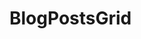 
<Meta title="BlogPostsGrid" component={BlogPostsGrid} />

# BlogPostsGrid

<Canvas>
  <Story name="Basic">
    <BlogPostsGrid>
      <BlogPostsGrid.Item
        slug="/blog/demo-post-6"
        name="Заголовок статьи 6"
        description="Съешь же ещё этих мягких французских булок, да выпей чаю. Съешь же ещё этих мягких французских булок, да выпей чаю. Съешь же ещё этих мягких французских булок, да выпей чаю. Съешь же ещё этих мягких французских булок, да выпей чаю. Съешь же ещё этих мягких французских булок, да выпей чаю"
        image={{ src: 'https://dummyimage.com/1920x1080/2b2b2b/fff.png&text=+' }}
        publishDate="04.10.2020"
        timeToRead={12}
      />
      <BlogPostsGrid.Item
        slug="/blog/demo-post-5"
        name="Заголовок статьи 5"
        description="Съешь же ещё этих мягких французских булок, да выпей чаю. Съешь же ещё этих мягких французских булок, да выпей чаю"
        image={{ src: 'https://dummyimage.com/1920x1080/2b2b2b/fff.png&text=+' }}
        publishDate="02.10.2020"
        timeToRead={8}
      />
      <BlogPostsGrid.Item
        slug="/blog/demo-post-4"
        name="Заголовок статьи 4"
        description="Съешь же ещё этих мягких французских булок, да выпей чаю. Съешь же ещё этих мягких французских булок, да выпей чаю. Съешь же ещё этих мягких французских булок, да выпей чаю. Съешь же ещё этих мягких французских булок, да выпей чаю. Съешь же ещё этих мягких французских булок, да выпей чаю. Съешь же ещё этих мягких французских булок, да выпей чаю. Съешь же ещё этих мягких французских булок, да выпей чаю. Съешь же ещё этих мягких французских булок, да выпей чаю. Съешь же ещё этих мягких французских булок, да выпей чаю."
        image={{ src: 'https://dummyimage.com/1920x1080/2b2b2b/fff.png&text=+' }}
        publishDate="28.09.2020"
        timeToRead={4}
      />
      <BlogPostsGrid.Item
        slug="/blog/demo-post-3"
        name="Заголовок статьи 3"
        description="Съешь же ещё этих мягких французских булок, да выпей чаю. Съешь же ещё этих мягких французских булок, да выпей чаю. Съешь же ещё этих мягких французских булок, да выпей чаю. Съешь же ещё этих мягких французских булок, да выпей чаю. Съешь же ещё этих мягких французских булок, да выпей чаю. Съешь же ещё этих мягких французских булок, да выпей чаю. Съешь же ещё этих мягких французских булок, да выпей чаю."
        image={{ src: 'https://dummyimage.com/1920x1080/2b2b2b/fff.png&text=+' }}
        publishDate="16.09.2020"
        timeToRead={10}
      />
      <BlogPostsGrid.Item
        slug="/blog/demo-post-2"
        name="Заголовок статьи 2"
        description="Съешь же ещё этих мягких французских булок, да выпей чаю. Съешь же ещё этих мягких французских булок, да выпей чаю. Съешь же ещё этих мягких французских булок, да выпей чаю. Съешь же ещё этих мягких французских булок, да выпей чаю. Съешь же ещё этих мягких французских булок, да выпей чаю"
        image={{ src: 'https://dummyimage.com/1920x1080/2b2b2b/fff.png&text=+' }}
        publishDate="04.09.2020"
        timeToRead={6}
      />
      <BlogPostsGrid.Item
        slug="/blog/demo-post"
        name="Заголовок статьи"
        description="Съешь же ещё этих мягких французских булок, да выпей чаю. Съешь же ещё этих мягких французских булок, да выпей чаю. Съешь же ещё этих мягких французских булок, да выпей чаю"
        image={{ src: 'https://dummyimage.com/1920x1080/2b2b2b/fff.png&text=+' }}
        publishDate="27.08.2020"
        timeToRead={7}
      />
    </BlogPostsGrid>
  </Story>
</Canvas>

<ArgsTable />
